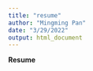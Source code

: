 ```yaml
---
title: "resume"
author: "Mingming Pan"
date: "3/29/2022"
output: html_document
---
```


**Resume**


